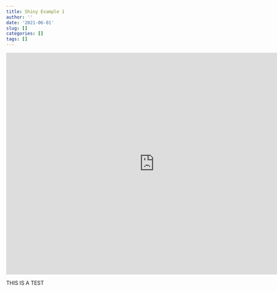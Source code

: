 ```yaml
---
title: Shiny Example 1
author: ''
date: '2021-06-01'
slug: []
categories: []
tags: []
---
```


<iframe src= "https://hallc.shinyapps.io/dcs_example_1/" width = "800" 
height = "600" style = "border:none;"></iframe>

THIS IS A TEST